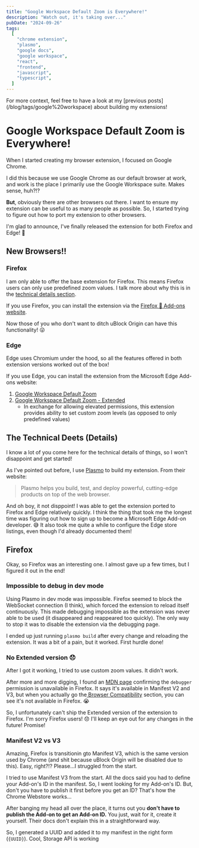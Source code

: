 ```yaml
---
title: "Google Workspace Default Zoom is Everywhere!"
description: "Watch out, it's taking over..."
pubDate: "2024-09-26"
tags:
  [
    "chrome extension",
    "plasmo",
    "google docs",
    "google workspace",
    "react",
    "frontend",
    "javascript",
    "typescript",
  ]
---
```



<Banner type="info">
  For more context, feel free to have a look at my [previous
  posts](/blog/tags/google%20workspace) about building my extensions!
</Banner>

# Google Workspace Default Zoom is Everywhere!

When I started creating my browser extension, I focused on Google Chrome.

I did this because we use Google Chrome as our default browser at work, and work is the place I primarily use
the Google Workspace suite. Makes sense, huh?!?

**But**, obviously there are other browsers out there. I want to ensure my extension can be useful to as many
people as possible. So, I started trying to figure out how to port my extension to other browsers.

I'm glad to announce, I've finally released the extension for both Firefox and Edge! 🎉

## New Browsers!!

### Firefox

I am only able to offer the base extension for Firefox. This means Firefox users can only use predefined zoom values.
I talk more about why this is in the [technical details section](#the-technical-deets-details).

If you use Firefox, you can install the extension via the [Firefox 🦊 Add-ons website](https://addons.mozilla.org/firefox/addon/google-workspace-zoom-default/).

Now those of you who don't want to ditch uBlock Origin can have this functionality! 😜

### Edge

Edge uses Chromium under the hood, so all the features offered in both extension versions worked out of the box!

If you use Edge, you can install the extension from the Microsoft Edge Add-ons website:

1. [Google Workspace Default Zoom](https://microsoftedge.microsoft.com/addons/detail/google-workspace-zoom-def/hnilnnalkgihkfnegpcbcgpgailgjbnn)
2. [Google Workspace Default Zoom - Extended](https://microsoftedge.microsoft.com/addons/detail/google-workspace-zoom-def/fhjmigdmbgbiodkejhmahfnaebdgnmjb)
   - In exchange for allowing elevated permissions, this extension provides ability to set custom zoom levels (as opposed to only predefined values)

## The Technical Deets (Details)

I know a lot of you come here for the technical details of things, so I won't disappoint and get started!

As I've pointed out before, I use [Plasmo](https://www.plasmo.com/) to build my extension. From their website:

> Plasmo helps you build, test, and deploy powerful, cutting-edge products on top of the web browser.

And oh boy, it not disppoint! I was able to get the extension ported to Firefox and Edge relatively quickly. I think the
thing that took me the longest time was figuring out how to sign up to become a Microsoft Edge Add-on developer. 😅 It
also took me quite a while to configure the Edge store listings, even though I'd already documented them!

## Firefox

Okay, so Firefox was an interesting one. I almost gave up a few times, but I figured it out in the end!

### Impossible to debug in dev mode

Using Plasmo in dev mode was impossible. Firefox seemed to block the WebSocket connection (I think), which forced the
extension to reload itself continuously. This made debugging impossible as the extension was never able to be used (it
disappeared and reappeared too quickly). The only way to stop it was to disable the extension via the debugging page.

I ended up just running `plasmo build` after every change and reloading the extension. It was a bit of a pain, but it
worked. First hurdle done!

### No Extended version 😞

After I got it working, I tried to use custom zoom values. It didn't work.

After more and more digging, I found an [MDN page](https://developer.mozilla.org/en-US/docs/Mozilla/Add-ons/WebExtensions/manifest.json/permissions)
confirming the `debugger` permission is unavailable in Firefox. It says it's available in Manifest V2 and V3, but when
you actually go the[ Browser Compatibility](https://developer.mozilla.org/en-US/docs/Mozilla/Add-ons/WebExtensions/manifest.json/permissions#browser_compatibility)
section, you can see it's not available in Firefox. 😭

So, I unfortunately can't ship the Extended version of the extension to Firefox. I'm sorry Firefox users! 😞 I'll keep
an eye out for any changes in the future! Promise!

### Manifest V2 vs V3

Amazing, Firefox is transitionin gto Manifest V3, which is the same version used by Chrome (and shit because uBlock Origin
will be disabled due to this). Easy, right?!? Please...I struggled from the start.

I tried to use Manifest V3 from the start. All the docs said you had to define your Add-on's ID in the manifest. So, I went
looking for my Add-on's ID. But, don't you have to publish it first before you get an ID? That's how the Chrome Webstore
works...

After banging my head all over the place, it turns out you **don't have to publish the Add-on to get an Add-on ID.** You
just, wait for it, create it yourself. Their docs don't explain this in a straightforward way.

So, I generated a UUID and added it to my manifest in the right form (`{UUID}`). Cool, Storage API is working
